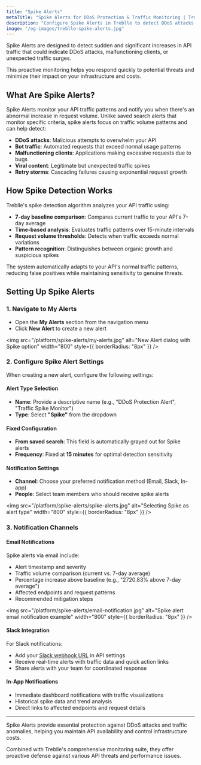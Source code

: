```yaml
---
title: "Spike Alerts"
metaTitle: "Spike Alerts for DDoS Protection & Traffic Monitoring | Treblle Docs"
description: "Configure Spike Alerts in Treblle to detect DDoS attacks, traffic anomalies, and sudden request spikes. Get instant notifications to protect your APIs from malicious traffic and unexpected load."
image: "/og-images/treblle-spike-alerts.jpg"
---
```


Spike Alerts are designed to detect sudden and significant increases in API traffic that could indicate DDoS attacks, malfunctioning clients, or unexpected traffic surges. 

This proactive monitoring helps you respond quickly to potential threats and minimize their impact on your infrastructure and costs.

## What Are Spike Alerts?

Spike Alerts monitor your API traffic patterns and notify you when there's an abnormal increase in request volume. Unlike saved search alerts that monitor specific criteria, spike alerts focus on traffic volume patterns and can help detect:

- **DDoS attacks**: Malicious attempts to overwhelm your API
- **Bot traffic**: Automated requests that exceed normal usage patterns
- **Malfunctioning clients**: Applications making excessive requests due to bugs
- **Viral content**: Legitimate but unexpected traffic spikes
- **Retry storms**: Cascading failures causing exponential request growth

## How Spike Detection Works

Treblle's spike detection algorithm analyzes your API traffic using:

- **7-day baseline comparison**: Compares current traffic to your API's 7-day average
- **Time-based analysis**: Evaluates traffic patterns over 15-minute intervals
- **Request volume thresholds**: Detects when traffic exceeds normal variations
- **Pattern recognition**: Distinguishes between organic growth and suspicious spikes

The system automatically adapts to your API's normal traffic patterns, reducing false positives while maintaining sensitivity to genuine threats.

## Setting Up Spike Alerts

### 1. Navigate to My Alerts

- Open the **My Alerts** section from the navigation menu
- Click **New Alert** to create a new alert

<img
  src="/platform/spike-alerts/my-alerts.jpg"
  alt="New Alert dialog with Spike option"
  width="800"
  style={{ borderRadius: "8px" }}
/>

### 2. Configure Spike Alert Settings

When creating a new alert, configure the following settings:

#### Alert Type Selection
- **Name**: Provide a descriptive name (e.g., "DDoS Protection Alert", "Traffic Spike Monitor")
- **Type**: Select **"Spike"** from the dropdown

#### Fixed Configuration
- **From saved search**: This field is automatically grayed out for Spike alerts
- **Frequency**: Fixed at **15 minutes** for optimal detection sensitivity

#### Notification Settings
- **Channel**: Choose your preferred notification method (Email, Slack, In-app)
- **People**: Select team members who should receive spike alerts

<img
  src="/platform/spike-alerts/spike-alerts.jpg"
  alt="Selecting Spike as alert type"
  width="800"
  style={{ borderRadius: "8px" }}
/>

### 3. Notification Channels

#### Email Notifications
Spike alerts via email include:
- Alert timestamp and severity
- Traffic volume comparison (current vs. 7-day average)
- Percentage increase above baseline (e.g., "2720.83% above 7-day average")
- Affected endpoints and request patterns
- Recommended mitigation steps

<img
  src="/platform/spike-alerts/email-notification.jpg"
  alt="Spike alert email notification example"
  width="800"
  style={{ borderRadius: "8px" }}
/>

#### Slack Integration
For Slack notifications:
- Add your [Slack webhook URL](https://api.slack.com/messaging/webhooks) in API settings
- Receive real-time alerts with traffic data and quick action links
- Share alerts with your team for coordinated response

#### In-App Notifications
- Immediate dashboard notifications with traffic visualizations
- Historical spike data and trend analysis
- Direct links to affected endpoints and request details

---

Spike Alerts provide essential protection against DDoS attacks and traffic anomalies, helping you maintain API availability and control infrastructure costs. 

Combined with Treblle's comprehensive monitoring suite, they offer proactive defense against various API threats and performance issues.
